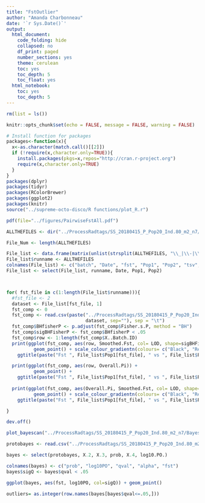 ```yaml
---
title: "FstOutlier"
author: "Amanda Charbonneau"
date: '`r Sys.Date()`'
output:
  html_document:
    code_folding: hide
    collapsed: no
    df_print: paged
    number_sections: yes
    theme: cerulean
    toc: yes
    toc_depth: 5
    toc_float: yes
  html_notebook:
    toc: yes
    toc_depth: 5
---
```


```r
rm(list = ls())

knitr::opts_chunk$set(echo = FALSE, message = FALSE, warning = FALSE)

# Install function for packages    
packages<-function(x){
  x<-as.character(match.call()[[2]])
  if (!require(x,character.only=TRUE)){
    install.packages(pkgs=x,repos="http://cran.r-project.org")
    require(x,character.only=TRUE)
  }
}
packages(dplyr)
packages(tidyr)
packages(RColorBrewer)
packages(ggplot2)
packages(knitr)
source("../supreme-octo-disco/R functions/plot_R.r")

```


```r

pdf(file="../figures/PairwiseFstAll.pdf")

ALLTHEFILES <- dir("../ProcessRadtags/SS_20180415_P_Pop20_Ind.80_m2_n7/", pattern = ".*fst_.*-.*")

File_Num <- length(ALLTHEFILES)

File_list <- data.frame(matrix(unlist(strsplit(ALLTHEFILES, "\\_|\\-|\\.")), ncol = 6, byrow = T))
File_list$runname <- ALLTHEFILES
colnames(File_list) <- c("batch", "Date", "fst", "Pop1", "Pop2", "tsv", "runname")
File_list <- select(File_list, runname, Date, Pop1, Pop2)



for( fst_file in c(1:length(File_list$runname))){
  #fst_file <- 2
  dataset <- File_list[fst_file, 1]
  fst_comp <- 0
  fst_comp <- read.csv(paste("../ProcessRadtags/SS_20180415_P_Pop20_Ind.80_m2_n7/", 
                             dataset, sep=""), sep = "\t")
  fst_comp$BHfisherP <- p.adjust(fst_comp$Fisher.s.P, method = "BH")
  fst_comp$sigBHFisherP <- fst_comp$BHfisherP < .05
  fst_comp$row <- 1:length(fst_comp$X..Batch.ID)
  print(ggplot(fst_comp, aes(row, Smoothed.Fst, col= LOD, shape=sigBHFisherP )) + 
          geom_point() + scale_colour_gradientn(colours= c("Black", "Red")) + 
    ggtitle(paste("Fst ", File_list$Pop1[fst_file], " vs ", File_list$Pop2[fst_file], sep="")))

  print(ggplot(fst_comp, aes(row, Overall.Pi)) + 
          geom_point() + 
    ggtitle(paste("Fst ", File_list$Pop1[fst_file], " vs ", File_list$Pop2[fst_file], sep="")))
   
  print(ggplot(fst_comp, aes(Overall.Pi, Smoothed.Fst, col= LOD, shape=sigBHFisherP  )) + 
          geom_point() + scale_colour_gradientn(colours= c("Black", "Red")) + 
    ggtitle(paste("Fst ", File_list$Pop1[fst_file], " vs ", File_list$Pop2[fst_file], sep="")))

}

dev.off()
```

```r

plot_bayescan("../ProcessRadtags/SS_20180415_P_Pop20_Ind.80_m2_n7/BayesScanFiles/Weed_Nrrr_fst.txt")

protobayes <- read.csv("../ProcessRadtags/SS_20180415_P_Pop20_Ind.80_m2_n7/BayesScanFiles/Weed_Nrrr_fst.txt", sep = " ")

bayes <- select(protobayes, X.2, X.3, prob, X.4, log10.PO.)

colnames(bayes) <- c("prob", "log10PO", "qval", "alpha", "fst")
bayes$sigQ <- bayes$qval < .05

ggplot(bayes, aes(fst, log10PO, col=sigQ)) + geom_point()

outliers= as.integer(row.names(bayes[bayes$qval<=.05,]))


```

